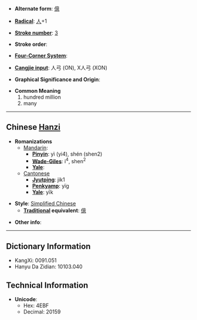 * '''Alternate form''': [[億]]

* '''[[Wiktionary:Chinese radical index|Radical]]''': [[Wiktionary:Chinese radical index 人|人]]+1

* '''[[Wiktionary:Chinese total strokes index|Stroke number]]''': [[Wiktionary:Chinese total strokes index 3|3]]

* '''Stroke order''': 

* '''[[Wiktionary:Chinese four corner index|Four-Corner System]]''': 

* '''[[Wiktionary:Chinese Cangjie index|Cangjie input]]''': 人弓 (ON), X人弓 (XON)

* '''Graphical Significance and Origin''': 

* '''Common Meaning'''
*#hundred million
*# many


----

== Chinese [[Hanzi]] ==

* '''Romanizations'''
** [[Mandarin]]:
*** '''[[Pinyin]]''': yì (yi4), shén (shen2)
*** '''[[Wade-Giles]]''': i<sup>4</sup>, shen<sup>2</sup>
*** '''[[Yale]]''': 
**[[Cantonese]]
***'''[[Jyutping]]''': jik1
***'''[[Penkyamp]]''': yïg
***'''[[Yale]]''': yīk

* '''Style''': [[Simplified Chinese]] 
** '''[[Traditional Chinese|Traditional]] equivalent''': [[億]]

* '''Other info''': 

----

== Dictionary Information ==

* KangXi: 0091.051
* Hanyu Da Zidian: 10103.040

== Technical Information ==

* '''Unicode''':
** Hex: 4EBF
** Decimal: 20159